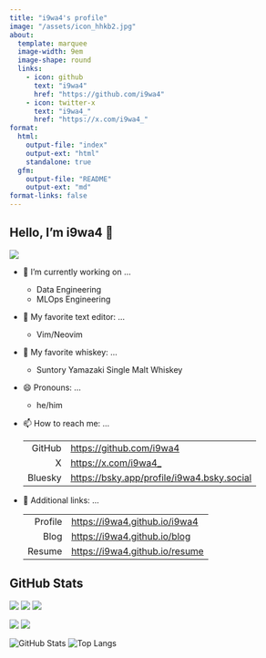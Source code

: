 ```yaml
---
title: "i9wa4's profile"
image: "/assets/icon_hhkb2.jpg"
about:
  template: marquee
  image-width: 9em
  image-shape: round
  links:
    - icon: github
      text: "i9wa4"
      href: "https://github.com/i9wa4"
    - icon: twitter-x
      text: "i9wa4_"
      href: "https://x.com/i9wa4_"
format:
  html:
    output-file: "index"
    output-ext: "html"
    standalone: true
  gfm:
    output-file: "README"
    output-ext: "md"
format-links: false
---
```


<!--
**i9wa4/i9wa4** is a ✨ _special_ ✨ repository because its `README.md` (this file) appears on your GitHub profile.

Here are some ideas to get you started:

- 🔭 I'm currently working on ...
- 🌱 I'm currently learning ...
- 👯 I'm looking to collaborate on ...
- 🤔 I'm looking for help with ...
- 💬 Ask me about ...
- 📫 How to reach me: ...
- 😄 Pronouns: ...
- ⚡ Fun fact: ...
-->

## Hello, I'm i9wa4 👋

<div align="left">
  <img src="https://komarev.com/ghpvc/?username=i9wa4"/>
</div>

- 🔭 I'm currently working on ...
    - Data Engineering
    - MLOps Engineering
- 📝 My favorite text editor: ...
    - Vim/Neovim
- 🍺 My favorite whiskey: ...
    - Suntory Yamazaki Single Malt Whiskey
- 😄 Pronouns: ...
    - he/him
- 📫 How to reach me: ...

    |         |                                              |
    | ---:    | :---                                         |
    | GitHub  | <https://github.com/i9wa4>                   |
    | X       | <https://x.com/i9wa4_>                       |
    | Bluesky | <https://bsky.app/profile/i9wa4.bsky.social> |

- 🔗 Additional links: ...

    |         |                                  |
    | ---:    | :---                             |
    | Profile | <https://i9wa4.github.io/i9wa4>  |
    | Blog    | <https://i9wa4.github.io/blog>   |
    | Resume  | <https://i9wa4.github.io/resume> |

    <!-- | Slides  | <https://i9wa4.github.io/slides> | -->

## GitHub Stats

<!-- https://github.com/vn7n24fzkq/github-profile-summary-cards -->
[![](https://raw.githubusercontent.com/i9wa4/i9wa4/main/profile-summary-card-output/transparent/0-profile-details.svg)](https://github.com/vn7n24fzkq/github-profile-summary-cards)
<!-- [![](https://raw.githubusercontent.com/i9wa4/i9wa4/main/profile-summary-card-output/transparent/1-repos-per-language.svg)](https://github.com/vn7n24fzkq/github-profile-summary-cards) [![](https://raw.githubusercontent.com/i9wa4/i9wa4/main/profile-summary-card-output/transparent/2-most-commit-language.svg)](https://github.com/vn7n24fzkq/github-profile-summary-cards) -->
<!-- [![](https://raw.githubusercontent.com/i9wa4/i9wa4/main/profile-summary-card-output/transparent/3-stats.svg)](https://github.com/vn7n24fzkq/github-profile-summary-cards) [![](https://raw.githubusercontent.com/i9wa4/i9wa4/main/profile-summary-card-output/transparent/4-productive-time.svg)](https://github.com/vn7n24fzkq/github-profile-summary-cards) -->
[![](https://raw.githubusercontent.com/i9wa4/i9wa4/main/profile-summary-card-output/transparent/2-most-commit-language.svg)](https://github.com/vn7n24fzkq/github-profile-summary-cards) [![](https://raw.githubusercontent.com/i9wa4/i9wa4/main/profile-summary-card-output/transparent/3-stats.svg)](https://github.com/vn7n24fzkq/github-profile-summary-cards)

<div align="left">
  <img src="http://github-profile-summary-cards.vercel.app/api/cards/most-commit-language?username=i9wa4&theme=transparent"/>
  <img src="http://github-profile-summary-cards.vercel.app/api/cards/stats?username=i9wa4&theme=transparent"/>
</div>

<!-- https://github.com/anuraghazra/github-readme-stats -->
![GitHub Stats](https://github-readme-stats.vercel.app/api?username=i9wa4&show_icons=true&include_all_commits=true&theme=transparent) ![Top Langs](https://github-readme-stats.vercel.app/api/top-langs/?username=i9wa4&langs_count=8&include_all_commits=true&layout=compact&theme=transparent)
